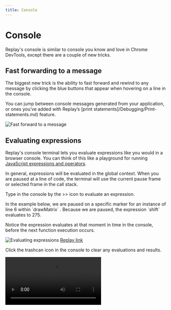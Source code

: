 ```yaml
---
title: Console
---
```


# Console

Replay's console is similar to console you know and love in Chrome DevTools, except there are a couple of new tricks.

## Fast forwarding to a message

The biggest new trick is the ability to fast forward and rewind to any message by clicking the blue buttons that appear when hovering on a line in the console.

You can jump between console messages generated from your application, or ones you’ve added with Replay’s [print statements]/Debugging/Print-statements.md) feature.

![Fast forward to a message](/images/fast-forward_svtie.png)

## Evaluating expressions

Replay's console terminal lets you evaluate expressions like you would in a browser console. You can think of this like a playground for running [JavaScript expressions and operators](https://developer.mozilla.org/en-US/docs/Web/JavaScript/Guide/Expressions_and_Operators).

In general, expressions will be evaluated in the global context. When you are paused at a line of code, the terminal will use the current pause frame or selected frame in the call stack.

Type in the console by the >> icon to evaluate an expression.

<Callout type="info" emoji="💡">
In the example below, we are paused on a specific marker for an instance of line 6 within `drawMatrix` . Because we are paused, the expression `shift` evaluates to 275.

Notice the expression evaluates at that moment in time in the console, before the next function execution occurs.
</Callout>

![Evaluating expressions](/images/evaluating-expressions_bmaeq.png)
[Replay link](https://app.replay.io/recording/75ff9d7c-9e46-4e8b-99b9-34fd86c6c85d?point=4218741197559736527307753725624504&time=1699.2&hasFrames=true)

Click the trashcan icon in the console to clear any evaluations and results.

<Video src="/media/reference-guide/dev-tools/console/clear-console.mov"/>

## Autocomplete

When typing in the terminal, you will see autocomplete suggestions. Autocomplete is one of those features that help you get into a state of flow. 

<LoomVideo src="https://www.loom.com/embed/82ffc61536e0418c9b47c9218fba9f39" />

## Inspecting objects

Clicking on an object lets you see an expanded view of its properties. Unlike traditional consoles which will show the object’s property values as they are now, when you expand an object in Replay you will see the values as they were when the message was logged to the Console!

<Video src="/media/reference-guide/dev-tools/console/inspecting-objects.mp4" />
[Original replay](https://app.replay.io/recording/the-s-series-snowboard-hydrogen--6649f1d0-1526-42ce-835d-852cd62d4b5c)

[Original replay](https://app.replay.io/recording/the-s-series-snowboard-hydrogen--6649f1d0-1526-42ce-835d-852cd62d4b5c)

## Viewing stack traces

Replay Errors can be expanded to view the stack trace and see where the error originated. Clicking on a stack trace function or source location will navigate the Source Editor to the line of code.

<Video src="/media/reference-guide/dev-tools/console/viewing-stack-traces.mp4" />


## Console message types

The console settings panel is useful for filtering console exceptions, errors, warnings, and logs when they are not helpful. It's also possible to filter console logs by adding a query in the filter bar.

![Untitled](/images/Untitled-2_dwyjd.png)

## Viewing event listeners

Replay can show event listeners for mouse, keyboard, worker, and any other standard event in the console. You can toggle which event listeners are output in the console in the same console settings pane. Check out [Events]/Viewer/Events.md) for more details on event types.

## Searching & Filtering messages

Console messages can be filtered via the filter input in the Console Header. You can also search console messages by pressing `cmd-f` and adding a query in the search input in the footer. 

In general, filtering is useful when you want to narrow the results don to just the matching messages and searching is useful when you want to quickly jump to a matching message.

![Untitled](/images/Untitled-3_ciomw.png)

## Object Getters and Setters

<Callout type="info" emoji="👉">
Here’s [an example replay](https://app.replay.io/recording/getters-and-setters--ac0800f9-325f-4fe2-a252-287ecce4d5b4) for playing with Getters and Setters that is used in the screenshots below. Check out [this video on Twitch](https://www.twitch.tv/videos/1423016337) of the example.
</Callout>

You can view object getters and setters three ways:

- Getters will show in the object details when logged to the console.

![Screen Shot 2022-03-11 at 10.26.40 AM.png](/images/Screen_Shot_2022-03-11_at_10.26.40_AM_nbgfw.png)

- The getters and setters will populate with autocomplete when inputing an object in the console.

![Screen Shot 2022-03-11 at 11.19.04 AM.png](/images/Screen_Shot_2022-03-11_at_11.19.04_AM_khbay.png)

- When viewing an object in a source, the object details will list the getters.

![Screen Shot 2022-03-11 at 10.27.15 AM.png](/images/Screen_Shot_2022-03-11_at_10.27.15_AM_cgejo.png)

### Viewing Timestamps

It’s possible to view the timestamp for each console log by selecting Timestamps in the bottom of the drawer

![Untitled](/images/Untitled-4_pcyer.png)